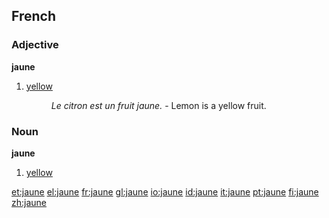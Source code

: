 ==French==
===Adjective===
'''jaune'''

# [[yellow]]
#: ''Le citron est un fruit jaune.'' - Lemon is a yellow fruit.

===Noun===
'''jaune''' {{m}}

# [[yellow]]

[[et:jaune]]
[[el:jaune]]
[[fr:jaune]]
[[gl:jaune]]
[[io:jaune]]
[[id:jaune]]
[[it:jaune]]
[[pt:jaune]]
[[fi:jaune]]
[[zh:jaune]]